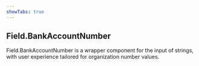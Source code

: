 ```yaml
---
showTabs: true
---
```


## Field.BankAccountNumber

Field.BankAccountNumber is a wrapper component for the input of strings, with user experience tailored for organization number values.
